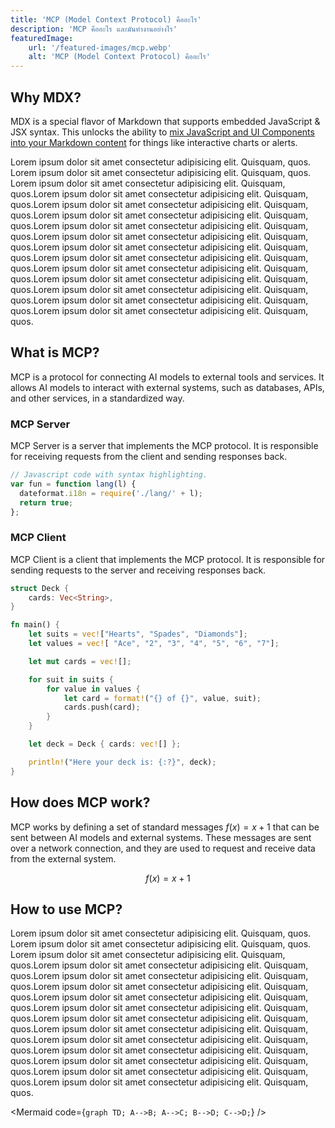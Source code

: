 ```yaml
---
title: 'MCP (Model Context Protocol) คืออะไร'
description: 'MCP คืออะไร และมันทำงานอย่างไร'
featuredImage: 
    url: '/featured-images/mcp.webp'
    alt: 'MCP (Model Context Protocol) คืออะไร'
---
```



## Why MDX?

MDX is a special flavor of Markdown that supports embedded JavaScript & JSX syntax. This unlocks the ability to [mix JavaScript and UI Components into your Markdown content](https://docs.astro.build/en/guides/markdown-content/#mdx-features) for things like interactive charts or alerts.

Lorem ipsum dolor sit amet consectetur adipisicing elit. Quisquam, quos. Lorem ipsum dolor sit amet consectetur adipisicing elit. Quisquam, quos. Lorem ipsum dolor sit amet consectetur adipisicing elit. Quisquam, quos.Lorem ipsum dolor sit amet consectetur adipisicing elit. Quisquam, quos.Lorem ipsum dolor sit amet consectetur adipisicing elit. Quisquam, quos.Lorem ipsum dolor sit amet consectetur adipisicing elit. Quisquam, quos.Lorem ipsum dolor sit amet consectetur adipisicing elit. Quisquam, quos.Lorem ipsum dolor sit amet consectetur adipisicing elit. Quisquam, quos.Lorem ipsum dolor sit amet consectetur adipisicing elit. Quisquam, quos.Lorem ipsum dolor sit amet consectetur adipisicing elit. Quisquam, quos.Lorem ipsum dolor sit amet consectetur adipisicing elit. Quisquam, quos.Lorem ipsum dolor sit amet consectetur adipisicing elit. Quisquam, quos.Lorem ipsum dolor sit amet consectetur adipisicing elit. Quisquam, quos.Lorem ipsum dolor sit amet consectetur adipisicing elit. Quisquam, quos.Lorem ipsum dolor sit amet consectetur adipisicing elit. Quisquam, quos.

## What is MCP?

MCP is a protocol for connecting AI models to external tools and services. It allows AI models to interact with external systems, such as databases, APIs, and other services, in a standardized way.

### MCP Server

MCP Server is a server that implements the MCP protocol. It is responsible for receiving requests from the client and sending responses back.

```js
// Javascript code with syntax highlighting.
var fun = function lang(l) {
  dateformat.i18n = require('./lang/' + l);
  return true;
};
```

### MCP Client

MCP Client is a client that implements the MCP protocol. It is responsible for sending requests to the server and receiving responses back.

```rs
struct Deck {
    cards: Vec<String>,
}

fn main() {
    let suits = vec!["Hearts", "Spades", "Diamonds"];
    let values = vec![ "Ace", "2", "3", "4", "5", "6", "7"];

    let mut cards = vec![];

    for suit in suits {
        for value in values {
            let card = format!("{} of {}", value, suit);
            cards.push(card);
        }
    }

    let deck = Deck { cards: vec![] };

    println!("Here your deck is: {:?}", deck);
}

```

## How does MCP work?

MCP works by defining a set of standard messages  $f(x) = x + 1$ that can be sent between AI models and external systems. These messages are sent over a network connection, and they are used to request and receive data from the external system.

  $$
  f(x) = x + 1
  $$

## How to use MCP?

Lorem ipsum dolor sit amet consectetur adipisicing elit. Quisquam, quos. Lorem ipsum dolor sit amet consectetur adipisicing elit. Quisquam, quos. Lorem ipsum dolor sit amet consectetur adipisicing elit. Quisquam, quos.Lorem ipsum dolor sit amet consectetur adipisicing elit. Quisquam, quos.Lorem ipsum dolor sit amet consectetur adipisicing elit. Quisquam, quos.Lorem ipsum dolor sit amet consectetur adipisicing elit. Quisquam, quos.Lorem ipsum dolor sit amet consectetur adipisicing elit. Quisquam, quos.Lorem ipsum dolor sit amet consectetur adipisicing elit. Quisquam, quos.Lorem ipsum dolor sit amet consectetur adipisicing elit. Quisquam, quos.Lorem ipsum dolor sit amet consectetur adipisicing elit. Quisquam, quos.Lorem ipsum dolor sit amet consectetur adipisicing elit. Quisquam, quos.Lorem ipsum dolor sit amet consectetur adipisicing elit. Quisquam, quos.Lorem ipsum dolor sit amet consectetur adipisicing elit. Quisquam, quos.Lorem ipsum dolor sit amet consectetur adipisicing elit. Quisquam, quos.Lorem ipsum dolor sit amet consectetur adipisicing elit. Quisquam, quos.

<Mermaid code={`
graph TD;
    A-->B;
    A-->C;
    B-->D;
    C-->D;
`} />